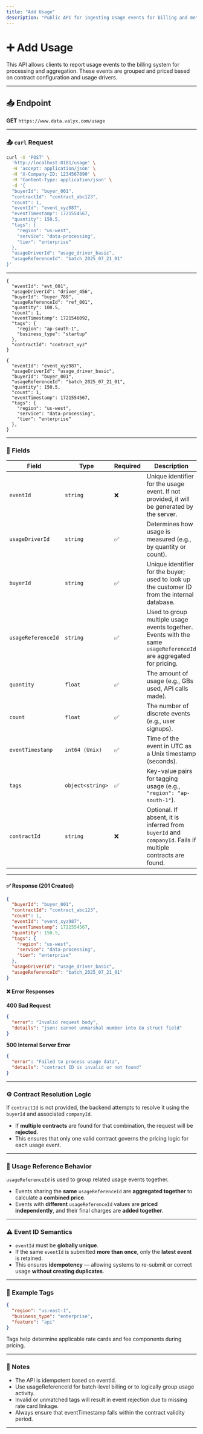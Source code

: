 ```yaml
---
title: "Add Usage"
description: "Public API for ingesting Usage events for billing and metering."
---
```


# ➕ Add Usage

This API allows clients to report usage events to the billing system for processing and aggregation. These events are grouped and priced based on contract configuration and usage drivers.

---

## 📥 Endpoint

**GET** `https://www.data.valyx.com/usage`

---

### 📤  `curl` Request

```bash
curl -X 'POST' \
  'http://localhost:8181/usage' \
  -H 'accept: application/json' \
  -H 'X-Company-ID: 1234567890' \
  -H 'Content-Type: application/json' \
  -d '{
  "buyerId": "buyer_001",
  "contractId": "contract_abc123",
  "count": 1,
  "eventId": "event_xyz987",
  "eventTimestamp": 1721554567,
  "quantity": 150.5,
  "tags": {
    "region": "us-west",
    "service": "data-processing",
    "tier": "enterprise"
  },
  "usageDriverId": "usage_driver_basic",
  "usageReferenceId": "batch_2025_07_21_01"
}'
```

---


``` Type-1
{
  "eventId": "evt_001",
  "usageDriverId": "driver_456",
  "buyerId": "buyer_789",
  "usageReferenceId": "ref_001",
  "quantity": 100.5,
  "count": 1,
  "eventTimestamp": 1721546092,
  "tags": {
    "region": "ap-south-1",
    "business_type": "startup"
  },
  "contractId": "contract_xyz"
}
```


``` Type-2
{
  "eventId": "event_xyz987",
  "usageDriverId": "usage_driver_basic",
  "buyerId": "buyer_001",
  "usageReferenceId": "batch_2025_07_21_01",
  "quantity": 150.5,
  "count": 1,
  "eventTimestamp": 1721554567,
  "tags": {
    "region": "us-west",
    "service": "data-processing",
    "tier": "enterprise"
  },
}
```

---

### 🧾 Fields

| Field              | Type             | Required | Description                                                                                                       |
| ------------------ | ---------------- | -------- | ----------------------------------------------------------------------------------------------------------------- |
| `eventId`          | `string`         | ❌        | Unique identifier for the usage event. If not provided, it will be generated by the server.                       |
| `usageDriverId`    | `string`         | ✅        | Determines how usage is measured (e.g., by quantity or count).                                                    |
| `buyerId`          | `string`         | ✅        | Unique identifier for the buyer; used to look up the customer ID from the internal database.                      |
| `usageReferenceId` | `string`         | ✅        | Used to group multiple usage events together. Events with the same `usageReferenceId` are aggregated for pricing. |
| `quantity`         | `float`          | ✅        | The amount of usage (e.g., GBs used, API calls made).                                                             |
| `count`            | `float`          | ✅        | The number of discrete events (e.g., user signups).                                                               |
| `eventTimestamp`   | `int64 (Unix)`   | ✅        | Time of the event in UTC as a Unix timestamp (seconds).                                                           |
| `tags`             | `object<string>` | ✅        | Key-value pairs for tagging usage (e.g., `"region": "ap-south-1"`).                                               |
| `contractId`       | `string`         | ❌        | Optional. If absent, it is inferred from `buyerId` and `companyId`. Fails if multiple contracts are found.        |

---

#### ✅ Response (201 Created)

```json
{
  "buyerId": "buyer_001",
  "contractId": "contract_abc123",
  "count": 1,
  "eventId": "event_xyz987",
  "eventTimestamp": 1721554567,
  "quantity": 150.5,
  "tags": {
    "region": "us-west",
    "service": "data-processing",
    "tier": "enterprise"
  },
  "usageDriverId": "usage_driver_basic",
  "usageReferenceId": "batch_2025_07_21_01"
}
```

#### ❌ Error Responses

**400 Bad Request**

```json
{
  "error": "Invalid request body",
  "details": "json: cannot unmarshal number into Go struct field"
}
```

**500 Internal Server Error**

```json
{
  "error": "Failed to process usage data",
  "details": "contract ID is invalid or not found"
}
```

---

### ⚙️ Contract Resolution Logic

If `contractId` is not provided, the backend attempts to resolve it using the `buyerId` and associated `companyId`.

- If **multiple contracts** are found for that combination, the request will be **rejected**.
- This ensures that only one valid contract governs the pricing logic for each usage event.

---

### 🧠 Usage Reference Behavior

`usageReferenceId` is used to group related usage events together.

- Events sharing the **same** `usageReferenceId` are **aggregated together** to calculate a **combined price**.
- Events with **different** `usageReferenceId` values are **priced independently**, and their final charges are **added together**.

---

### ⚠️ Event ID Semantics

- `eventId` must be **globally unique**.
- If the same `eventId` is submitted **more than once**, only the **latest event** is retained.
- This ensures **idempotency** — allowing systems to re-submit or correct usage **without creating duplicates**.

---

### 🧪 Example Tags

```json
{
  "region": "us-east-1",
  "business_type": "enterprise",
  "feature": "api"
}
```

Tags help determine applicable rate cards and fee components during pricing.

---

### 📘 Notes

- The API is idempotent based on eventId.
- Use usageReferenceId for batch-level billing or to logically group usage activity.
- Invalid or unmatched tags will result in event rejection due to missing rate card linkage.
- Always ensure that eventTimestamp falls within the contract validity period.

---